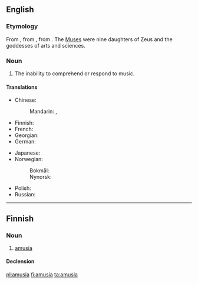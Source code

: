 ==English==

===Etymology===
From {{etyl|LL.|en}}, from {{etyl|grc|en}} {{term|lang=grc|ἀμουσία||tr=amousia|without harmony}}, from {{term|lang=grc|ἄμουσος||tr=amousos|without song}}. The [[Muse]]s were nine daughters of Zeus and the goddesses of arts and sciences.

===Noun===
{{en-noun}}

# The inability to comprehend or respond to music.

====Translations====
{{trans-top|the inability to comprehend or respond to music}}
* Chinese:
*: Mandarin: {{t|cmn|樂盲|sc=Hani}}, {{t|cmn|乐盲|tr=lèmáng|sc=Hani}}
* Finnish: {{t+|fi|amusia}}
* French: {{t+|fr|amusie|f}}
* Georgian: {{t|ka|ამუზია|sc=Geor}}
* German: {{t|de|Amusie|f}}
{{trans-mid}}
* Japanese: {{t+|ja|音痴|tr=おんち, onchi|sc=Jpan}}
* Norwegian:
*: Bokmål: {{t+|nb|amusi|m}}
*: Nynorsk: {{t|nn|amusi}}
* Polish: {{t+|pl|amuzja|f}}
* Russian: {{t|ru|амузи́я|f|sc=Geor}}
{{trans-bottom}}

----

==Finnish==

===Noun===
{{fi-noun}}

# [[amusia#English|amusia]]

====Declension====
{{fi-decl-kulkija|amusi|a}}

[[pl:amusia]]
[[fi:amusia]]
[[ta:amusia]]